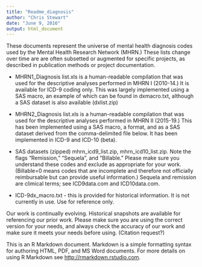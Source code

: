 ---
title: "Readme_diagnosis"
author: "Chris Stewart"
date: "June 9, 2016"
output: html_document
---


These documents represent the universe of mental health diagnosis codes used by the Mental Health Research Network (MHRN.)  These lists change over time are are often subsetted or augmented for specific projects, as described in publication methods or project documentation.

* MHRN1_Diagnosis list.xls is a human-readable compilation that was used for the descriptive analyses performed in MHRN I (2010-14.)  It is available for ICD-9 coding only.  This was largely implemented using a SAS macro, an example of which can be found in dxmacro.txt, although a SAS dataset is also available (dxlist.zip)

* MHRN2_Diagnosis list.xls is a human-readable compilation that was used for the descriptive analyses performed in MHRN II (2015-19.)  This has been implemented using a SAS macro, a format, and as a SAS dataset derived from the comma-delimited file below.  It has been implemented in ICD-9 and ICD-10 (beta).

* SAS datasets (zipped) mhrn_icd9_list.zip, mhrn_icd10_list.zip.  Note the flags "Remission," "Sequela", and "Billable."   Please make sure you understand these codes and exclude as appropriate for your work. (Billable=0 means codes that are incomplete and therefore not officially reimbursable but can provide useful information.)  Sequela and remission are climical terms; see ICD9data.com and ICD10data.com.

* ICD-9dx_macro.txt - this is provided for historical information.  It is not currently in use.  Use for reference only.

Our work is continually evolving.  Historical snapshots are available for referencing our prior work.  Please make sure you are using the correct version for your needs, and always check the accuracy of our work and make sure it meets your needs before using.  (Citation request?)
 
This is an R Markdown document. Markdown is a simple formatting syntax for authoring HTML, PDF, and MS Word documents. For more details on using R Markdown see <http://rmarkdown.rstudio.com>.

